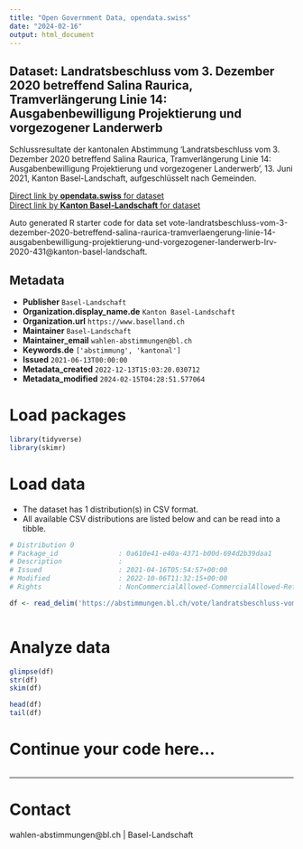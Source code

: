 ```yaml
---
title: "Open Government Data, opendata.swiss"
date: "2024-02-16"
output: html_document
---
```


## Dataset: Landratsbeschluss vom 3. Dezember 2020 betreffend Salina Raurica, Tramverlängerung Linie 14: Ausgabenbewilligung Projektierung und vorgezogener Landerwerb

Schlussresultate der kantonalen Abstimmung 'Landratsbeschluss vom 3. Dezember 2020 betreffend Salina Raurica, Tramverlängerung Linie 14: Ausgabenbewilligung Projektierung und vorgezogener Landerwerb ', 13. Juni 2021, Kanton Basel-Landschaft, aufgeschlüsselt nach Gemeinden.

[Direct link by **opendata.swiss** for dataset](https://opendata.swiss/de/dataset/landratsbeschluss-vom-3-dezember-2020-betreffend-salina-raurica-tramverlangerung-linie-14-ausga)<br>
[Direct link by **Kanton Basel-Landschaft** for dataset](https://abstimmungen.bl.ch/vote/landratsbeschluss-vom-3-dezember-2020-betreffend-salina-raurica-tramverlaengerung-linie-14-ausgabenbewilligung-projektierung-und-vorgezogener-landerwerb-lrv-2020-431/data)

Auto generated R starter code for data set vote-landratsbeschluss-vom-3-dezember-2020-betreffend-salina-raurica-tramverlaengerung-linie-14-ausgabenbewilligung-projektierung-und-vorgezogener-landerwerb-lrv-2020-431@kanton-basel-landschaft.

## Metadata

- **Publisher** `Basel-Landschaft`
- **Organization.display_name.de** `Kanton Basel-Landschaft`
- **Organization.url** `https://www.baselland.ch`
- **Maintainer** `Basel-Landschaft`
- **Maintainer_email** `wahlen-abstimmungen@bl.ch`
- **Keywords.de** `['abstimmung', 'kantonal']`
- **Issued** `2021-06-13T00:00:00`
- **Metadata_created** `2022-12-13T15:03:20.030712`
- **Metadata_modified** `2024-02-15T04:28:51.577064`


# Load packages

```r

library(tidyverse)
library(skimr)

```

# Load data

-   The dataset has 1 distribution(s) in CSV format.
-   All available CSV distributions are listed below and can be read into a tibble.

```r

# Distribution 0
# Package_id               : 0a610e41-e40a-4371-b00d-694d2b39daa1
# Description              : 
# Issued                   : 2021-04-16T05:54:57+00:00
# Modified                 : 2022-10-06T11:32:15+00:00
# Rights                   : NonCommercialAllowed-CommercialAllowed-ReferenceRequired

df <- read_delim('https://abstimmungen.bl.ch/vote/landratsbeschluss-vom-3-dezember-2020-betreffend-salina-raurica-tramverlaengerung-linie-14-ausgabenbewilligung-projektierung-und-vorgezogener-landerwerb-lrv-2020-431/data-csv')



```

# Analyze data

```r

glimpse(df)
str(df)
skim(df)

head(df)
tail(df)

```

# Continue your code here...

```r

```

------------------------------------------------------------------------

# Contact

wahlen-abstimmungen@bl.ch | Basel-Landschaft
